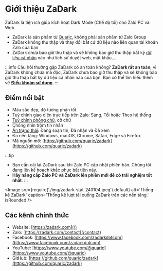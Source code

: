 
# Giới thiệu ZaDark

ZaDark là tiện ích giúp kích hoạt Dark Mode (Chế độ tối) cho Zalo PC và Web.

<YouTube videoId="qCRgICcvyx0" title="Video Giới thiệu ZaDark" />

* ZaDark là sản phẩm từ <a href='https://quaric.com' target='_blank' rel='noopener'>Quaric</a>, không phải sản phẩm từ Zalo Group
* ZaDark không thu thập và thay đổi bất cứ dữ liệu nào liên quan tài khoản Zalo của bạn
* ZaDark chưa bao giờ thu thập và sẽ không bao giờ thu thập bất kỳ [dữ liệu cá nhân](/privacy-policy) nào như lịch sử duyệt web, mật khẩu,...

:::info Câu hỏi thường gặp
ZaDark có an toàn không? **ZaDark rất an toàn**, vì ZaDark không chứa mã độc, ZaDark chưa bao giờ thu thập và sẽ không bao giờ thu thập bất kỳ dữ liệu cá nhân nào của bạn. Bạn có thể tìm hiểu thêm về [**Điều khoản sử dụng**](/privacy-policy).
:::

## Điểm nổi bật

* Màu sắc đẹp, độ tương phản tốt
* Tuỳ chỉnh giao diện trực tiếp trên Zalo: Sáng, Tối hoặc Theo hệ thống
* [Tuỳ chỉnh phông chữ](/blog/use-google-fonts), cỡ chữ
* Chống nhìn trộm tin nhắn
* [Ẩn trạng thái](/blog/cach-tat-dang-soan-tin-tren-zalo): Đang soạn tin, Đã nhận và Đã xem
* Đa nền tảng: Windows, macOS, Chrome, Safari, Edge và Firefox
* Mã nguồn mở: [https://github.com/quaric/zadark](https://github.com/quaric/zadark)

:::tip
- Bạn cần cài lại ZaDark sau khi Zalo PC cập nhật phiên bản. Chúng tôi đang lên kế hoạch khắc phục bất tiện này.
- **Hãy nâng cấp Zalo PC và ZaDark lên phiên mới để có trải nghiệm tốt nhất**.
:::

<Image
  src={require('./img/zadark-stat-240104.jpeg').default}
  alt='Thống kê ZaDark'
  caption='Thống kê lượt tải xuống ZaDark trên các nền tảng.'
  isRounded
/>

## Các kênh chính thức

* Website: [https://zadark.com](/)
* Zalo: [https://zadark.com/contact](/contact)
* Facebook: [https://www.facebook.com/zadarkdotcom](https://www.facebook.com/zadarkdotcom)
* YouTube: [https://www.youtube.com/@quaric](https://www.youtube.com/@quaric)
* GitHub: [https://github.com/quaric/zadark](https://github.com/quaric/zadark)
